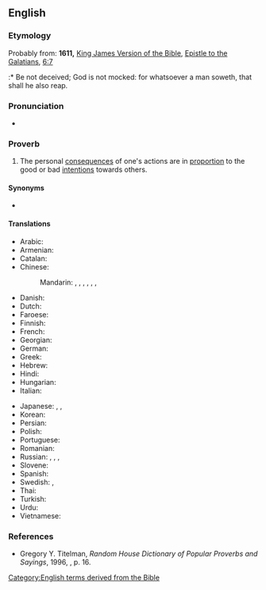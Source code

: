 ==English==

===Etymology===
Probably from: '''1611,''' [[w:King James Version of the Bible|King James Version of the Bible]], [[w:Epistle to the Galatians|Epistle to the Galatians]], [[s:Bible (King James)/Galatians#Chapter 6|6:7]]
:* Be not deceived; God is not mocked: for whatsoever a man soweth, that shall he also reap.

===Pronunciation===
* {{audio|en|en-au-as you sow, so shall you reap.ogg|Audio (AU)}}

===Proverb===
{{head|en|proverb}}

# {{lb|en|figurative}} The personal [[consequences]] of one's actions are in [[proportion]] to the good or bad [[intentions]] towards others.

====Synonyms====
* {{l|en|reap what one sows|you reap what you sow}}

====Translations====
{{trans-top|consequences of actions are in proportion to intentions}}
* Arabic: {{t|ar|كما تدين تدان (كما تزرع تحصد)}}
* Armenian: {{t|hy|ինչ որ ցանես, էն կհնձես}}
* Catalan: {{t-needed|ca}}
* Chinese:
*: Mandarin: {{t+|cmn|種瓜得瓜，種豆得豆}}, {{t+|cmn|种瓜得瓜，种豆得豆|tr=zhòngguādéguā, zhǒngdòudédòu}} {{qualifier|Literally: sow melons and you get melons, sow beans and you get beans}}, {{t+|cmn|種瓜得瓜}}, {{t+|cmn|种瓜得瓜|tr=zhòngguādéguā}}, {{t+|cmn|種豆得豆}}, {{t+|cmn|种豆得豆|tr=zhǒngdòudédòu}}, {{t|cmn|出乎爾者、反乎爾者也}}
* Danish: {{t|da|man ligger som man reder}}
* Dutch: {{t-needed|nl}}
* Faroese: {{t|fo|sjálvgjørt er væl gjørt}}
* Finnish: {{t|fi|sitä niittää mitä kylvää}}
* French: {{t|fr|vous récolterez ce que vous semez}}
* Georgian: {{t|ka|რასაც დასთეს იმას მოიმკი}}
* German: {{t|de|man erntet was man sät}}
* Greek: {{t|el|όπως στρώσεις, θα κοιμηθείς}}
* Hebrew: {{t-needed|he}}
* Hindi: {{t-needed|जैसी करणी वैशी भरणी|hi}}
* Hungarian: {{t+|hu|ki mint vet, úgy arat}}
* Italian: {{t|it|raccogli quello che semini}}
{{trans-mid}}
* Japanese: {{t|ja|蒔いた種は刈らねばならない|tr=maita tane wa karaneba naranai}}, {{t|ja|爾に出ずる者は、爾に反える|tr=nanji ni izuru mono wa, nanji ni kaeru}}, {{t|ja|悪事身に返る|tr=akuji mi ni kaeru|lit=your evil deeds come back to you}}
* Korean: {{t+|ko|콩 심은 데 콩 나고 팥 심은 데 팥 난다}}
* Persian: {{t-needed|fa}}
* Polish: {{t|pl|kto sieje wiatr, zbiera burzę}}
* Portuguese: {{t|pt|você colhe o que planta}}
* Romanian: {{t-needed|ro}}
* Russian: {{t|ru|как посе́ешь, так и пожнёшь}}, {{t+|ru|что посе́ешь, то и пожнёшь}}, {{t+|ru|как ау́кнется, так и откли́кнется}}, {{t|ru|кто се́ет ветер, пожнёт бу́рю}}
* Slovene: {{t|sl|kakor boš sejal, tako boš žel}}
* Spanish: {{t-needed|es}}
* Swedish: {{t|sv|som man sår får man skörda}}, {{t|sv|som man bäddar får man ligga}}
* Thai: {{t-needed|th}}
* Turkish: {{t|tr|ne ekersen onu biçersin}}
* Urdu: {{t|ur|جیسے کرنی ویسے بھرنی|tr=jaise karnī vaise bharnī}}
* Vietnamese: {{t-needed|vi}}
{{trans-bottom}}

===References===
* Gregory Y. Titelman, ''Random House Dictionary of Popular Proverbs and Sayings'', 1996, {{ISBN|0-679-44554-4}}, p. 16.

[[Category:English terms derived from the Bible]]